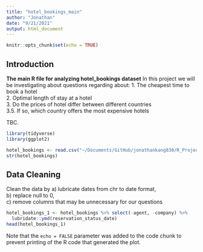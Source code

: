 ```yaml
---
title: "hotel_bookings_main"
author: "Jonathan"
date: "9/21/2021"
output: html_document
---
```


```r
knitr::opts_chunk$set(echo = TRUE)
```

## Introduction

**The main R file for analyzing hotel_bookings dataset**
In this project we will be investigating about questions regarding about:
1. The cheapest time to book a hotel  
2. Optimal length of stay at a hotel   
3. Do the prices of hotel differ between different countries  
3.5. If so, which country offers the most expensive hotels  

TBC.

```r
library(tidyverse)
library(ggplot2)

hotel_bookings <- read.csv("~/Documents/GitHub/jonathankang830/R_Projects_self/hotel_bookings/hotel_bookings.csv")
str(hotel_bookings)
```

## Data Cleaning

Clean the data by
  a) lubricate dates from chr to date format,  
  b) replace null to 0,  
  c) remove columns that may be unnecessary for our questions
  

```r
hotel_bookings_1 <- hotel_bookings %>% select(-agent, -company) %>%
  lubridate::ymd(reservation_status_date)
head(hotel_bookings_1)

```

Note that the `echo = FALSE` parameter was added to the code chunk to prevent printing of the R code that generated the plot.
